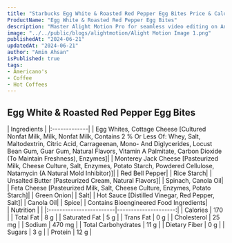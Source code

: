 ```yaml
---
title: "Starbucks Egg White & Roasted Red Pepper Egg Bites Price & Calories"
ProductName: "Egg White & Roasted Red Pepper Egg Bites" 
description: "Master Alight Motion Pro for seamless video editing on Android, iOS, and Tablets with our ultimate guide, unlocking advanced features and elevating your skills in 2024!"
image: "../../public/blogs/alightmotion/Alight Motion Image 1.png"
publishedAt: "2024-06-21"
updatedAt: "2024-06-21"
author: "Amin Ahsan"
isPublished: true
tags:
- Americano's
- Coffee
- Hot Coffees   
---
```

 
## Egg White & Roasted Red Pepper Egg Bites

<div className="tables-container">
  <div className="table-wrapper">
    | Ingredients  |  
    |:-------------|
    | Egg Whites, Cottage Cheese [Cultured Nonfat Milk, Milk, Nonfat Milk, Contains 2 % Or Less Of: Whey, Salt, Maltodextrin, Citric Acid, Carrageenan, Mono- And Diglycerides, Locust Bean Gum, Guar Gum, Natural Flavors, Vitamin A Palmitate, Carbon Dioxide (To Maintain Freshness), Enzymes]|
    | Monterey Jack Cheese [Pasteurized Milk, Cheese Culture, Salt, Enzymes, Potato Starch, Powdered Cellulose, Natamycin (A Natural Mold Inhibitor)]|
    | Red Bell Pepper|
    |  Rice Starch|
    | Unsalted Butter [Pasteurized Cream, Natural Flavors]|
    | Spinach, Canola Oil|
    | Feta Cheese [Pasteurized Milk, Salt, Cheese Culture, Enzymes, Potato Starch]|
    | Green Onion|
    | Salt|
    | Hot Sauce [Distilled Vinegar, Red Pepper, Salt]| 
    | Canola Oil|
    | Spice|
    | Contains Bioengineered Food Ingredients|
  </div>
  <div className="table-wrapper">
    | Nutrition               |                      |  
    |:------------------------|---------------------:|
    | Calories                | 170                   |
    | Total Fat               | 8 g                  |
    | Saturated Fat           | 5 g                  |
    | Trans Fat               | 0 g                  |
    | Cholesterol             | 25 mg                 |
    | Sodium                  | 470 mg                |
    | Total Carbohydrates     | 11 g                  |
    | Dietary Fiber           | 0 g                  |
    | Sugars                  | 3 g                  |
    | Protein                 | 12 g                  |
  </div>
</div>
<style jsx>{`
  .tables-container {
    display: flex;
    flex-direction: row;
    gap: 30px;
  }
  .table-wrapper {
    width: 500px; /* Adjust as needed */
  }
  @media (max-width: 768px) {
    .tables-container {
      flex-direction: column;
      gap: 0px; /* Adjust as needed */
    }
    .table-wrapper {
      width: 100%; /* Adjust as needed */
    }
  }
`}</style>
